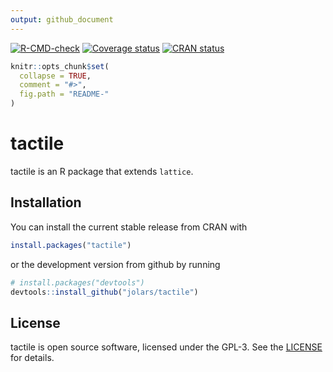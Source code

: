 ---
output: github_document
---

<!-- badges: start -->
[![R-CMD-check](https://github.com/jolars/tactile/actions/workflows/R-CMD-check.yaml/badge.svg)](https://github.com/jolars/tactile/actions/workflows/R-CMD-check.yaml)
[![Coverage status](https://codecov.io/gh/jolars/tactile/branch/master/graph/badge.svg)](https://codecov.io/github/jolars/tactile?branch=master)
[![CRAN status](http://www.r-pkg.org/badges/version/tactile)](https://cran.r-project.org/package=tactile)
<!-- badges: end -->

<!-- README.md is generated from README.Rmd. Please edit that file -->

```{r, echo = FALSE}
knitr::opts_chunk$set(
  collapse = TRUE,
  comment = "#>",
  fig.path = "README-"
)
```

# tactile

tactile is an R package that extends `lattice`.

## Installation

You can install the current stable release from CRAN with 

```{r cran-installation, eval = FALSE}
install.packages("tactile")
```

or the development version from github by running

```{r gh-installation, eval = FALSE}
# install.packages("devtools")
devtools::install_github("jolars/tactile")
```

## License

tactile is open source software, licensed under the GPL-3. See the
[LICENSE](LICENSE) for details.

